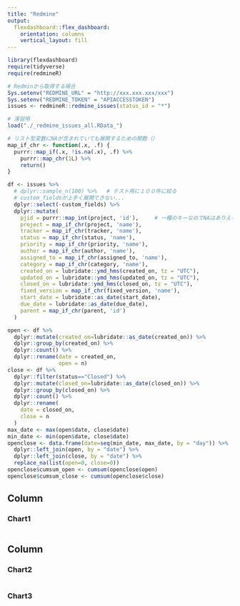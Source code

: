 ```yaml
---
title: "Redmine"
output: 
  flexdashboard::flex_dashboard:
    orientation: columns
    vertical_layout: fill
---
```


```r
library(flexdashboard)
require(tidyverse)
require(redmineR)
```

```r
# Redminから取得する場合
Sys.setenv("REDMINE_URL" = "http://xxx.xxx.xxx/xxx")
Sys.setenv("REDMINE_TOKEN" = "APIACCESSTOKEN")
issues <- redmineR::redmine_issues(status_id = "*")
```

```r
# 演習用
load("./_redmine_issues_all.RData_")
```


```r
# リスト型変数にNAが含まれていても展開するための関数（）
map_if_chr <- function(.x, .f) {
  purrr::map_if(.x, !is.na(.x), .f) %>% 
    purrr::map_chr(1L) %>% 
    return()
}

df <- issues %>% 
  # dplyr::sample_n(100) %>%   # テスト用に１００件に絞る
  # custom_fieldsが上手く展開できない...
  dplyr::select(-custom_fields) %>% 
  dplyr::mutate(
    pjid = purrr::map_int(project, 'id'),     # 一種のキーなのでNAはありえない
    project = map_if_chr(project, 'name'),
    tracker = map_if_chr(tracker, 'name'),
    status = map_if_chr(status, 'name'),
    priority = map_if_chr(priority, 'name'),
    author = map_if_chr(author, 'name'),
    assigned_to = map_if_chr(assigned_to, 'name'),
    category = map_if_chr(category, 'name'),
    created_on = lubridate::ymd_hms(created_on, tz = "UTC"),
    updated_on = lubridate::ymd_hms(updated_on, tz = "UTC"),
    closed_on = lubridate::ymd_hms(closed_on, tz = "UTC"),
    fixed_version = map_if_chr(fixed_version, 'name'),
    start_date = lubridate::as_date(start_date),
    due_date = lubridate::as_date(due_date),
    parent = map_if_chr(parent, 'id')
  )
```

```r
open <- df %>% 
  dplyr::mutate(created_on=lubridate::as_date(created_on)) %>% 
  dplyr::group_by(created_on) %>% 
  dplyr::count() %>% 
  dplyr::rename(date = created_on,
                open = n)
close <- df %>% 
  dplyr::filter(status=="Closed") %>%
  dplyr::mutate(closed_on=lubridate::as_date(closed_on)) %>% 
  dplyr::group_by(closed_on) %>% 
  dplyr::count() %>% 
  dplyr::rename(
    date = closed_on,
    close = n
  )
max_date <- max(open$date, close$date)
min_date <- min(open$date, close$date)
openclose <- data.frame(date=seq(min_date, max_date, by = "day")) %>% 
  dplyr::left_join(open, by = "date") %>%
  dplyr::left_join(close, by = "date") %>% 
  replace_na(list(open=0, close=0))
openclose$cumsum_open <- cumsum(openclose$open)
openclose$cumsum_close <- cumsum(openclose$close)
```

Column {data-width=650}
-----------------------------------------------------------------------

### Chart1

```r

```

Column {data-width=350}
-----------------------------------------------------------------------

### Chart2

```r

```

### Chart3

```r

```

